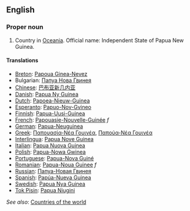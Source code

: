 ==English==

===Proper noun===

# Country in [[Oceania]]. Official name: Independent State of Papua New Guinea.

====Translations====

*[[Breton]]: [[Papoua Ginea-Nevez]]
*Bulgarian: [[Папуа Нова Гвинея]]
*[[Chinese]]: [[巴布亚新几内亚]]
*[[Danish]]: [[Papua Ny Guinea]]
*[[Dutch]]: [[Papoea-Nieuw-Guinea]]
*[[Esperanto]]: [[Papuo-Nov-Gvineo]]
*[[Finnish]]: [[Papua-Uusi-Guinea]]
*[[French]]: [[Papouasie-Nouvelle-Guinée]] ''f''
*[[German]]: [[Papua-Neuguinea]]
*[[Greek]]: [[Παπουασία-Νέα Γουινέα]], [[Παπούα-Νέα Γουινέα]]
*[[Interlingua]]: [[Papua Nove Guinea]]
*[[Italian]]: [[Papua Nuova Guinea]]
*[[Polish]]: [[Papua-Nowa Gwinea]]
*[[Portuguese]]: [[Papua-Nova Guiné]]
*[[Romanian]]: [[Papua-Noua Guinee]] ''f''
*[[Russian]]: [[Папуа-Новая Гвинея]]
*[[Spanish]]: [[Papúa-Nueva Guinea]]
*[[Swedish]]: [[Papua Nya Guinea]]
*[[Tok Pisin]]: [[Papua Niugini]]

''See also'': [[Countries of the world]]